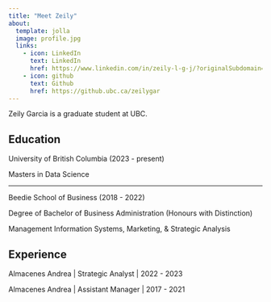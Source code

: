 ```yaml
---
title: "Meet Zeily"
about:
  template: jolla
  image: profile.jpg
  links:
    - icon: LinkedIn
      text: LinkedIn
      href: https://www.linkedin.com/in/zeily-l-g-j/?originalSubdomain=ca
    - icon: github
      text: Github
      href: https://github.ubc.ca/zeilygar
---
```


Zeily Garcia is a graduate student at UBC.

## Education
University of British Columbia  (2023 - present)

Masters in Data Science

-----------------------------

Beedie School of Business  (2018 - 2022)

Degree of Bachelor of Business Administration (Honours with Distinction)

Management Information Systems, Marketing, & Strategic Analysis

## Experience

Almacenes Andrea | Strategic Analyst | 2022 - 2023

Almacenes Andrea | Assistant Manager | 2017 - 2021